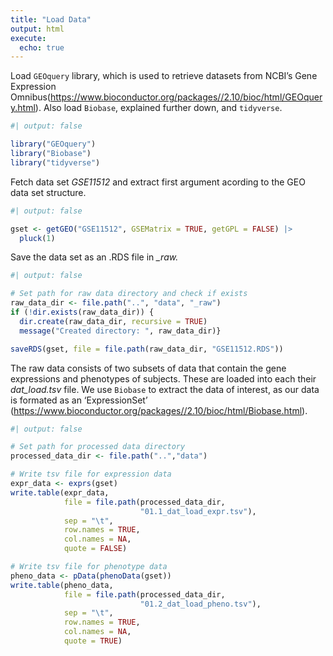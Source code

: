 ```yaml
---
title: "Load Data"
output: html
execute:
  echo: true
---
```


Load `GEOquery` library, which is used to retrieve datasets from NCBI's Gene Expression Omnibus(<https://www.bioconductor.org/packages//2.10/bioc/html/GEOquery.html>). Also load `Biobase`, explained further down, and `tidyverse`.

```r
#| output: false

library("GEOquery")
library("Biobase")
library("tidyverse")
```

Fetch data set *GSE11512* and extract first argument acording to the GEO data set structure.

```r
#| output: false

gset <- getGEO("GSE11512", GSEMatrix = TRUE, getGPL = FALSE) |>
  pluck(1)
```

Save the data set as an .RDS file in *\_raw.*

```r
#| output: false

# Set path for raw data directory and check if exists
raw_data_dir <- file.path("..", "data", "_raw")
if (!dir.exists(raw_data_dir)) {
  dir.create(raw_data_dir, recursive = TRUE)
  message("Created directory: ", raw_data_dir)}

saveRDS(gset, file = file.path(raw_data_dir, "GSE11512.RDS"))
```

The raw data consists of two subsets of data that contain the gene expressions and phenotypes of subjects. These are loaded into each their *dat_load.tsv* file. We use `Biobase` to extract the data of interest, as our data is formated as an 'ExpressionSet' (<https://www.bioconductor.org/packages//2.10/bioc/html/Biobase.html>).

```r
#| output: false

# Set path for processed data directory
processed_data_dir <- file.path("..","data")

# Write tsv file for expression data
expr_data <- exprs(gset)
write.table(expr_data,
            file = file.path(processed_data_dir,
                             "01.1_dat_load_expr.tsv"),
            sep = "\t",
            row.names = TRUE,
            col.names = NA,
            quote = FALSE)

# Write tsv file for phenotype data
pheno_data <- pData(phenoData(gset))
write.table(pheno_data,
            file = file.path(processed_data_dir,
                             "01.2_dat_load_pheno.tsv"),
            sep = "\t",
            row.names = TRUE,
            col.names = NA,
            quote = TRUE)
```
